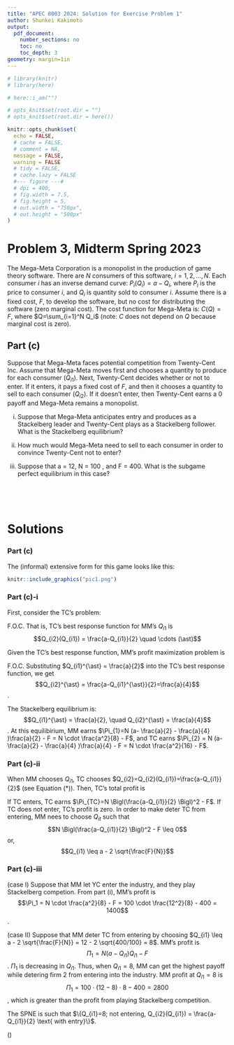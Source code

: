 ```yaml
---
title: "APEC 8003 2024: Solution for Exercise Problem 1"
author: Shunkei Kakimoto
output:
  pdf_document:
    number_sections: no
    toc: no
    toc_depth: 3
geometry: margin=1in
---
```


```r
# library(knitr)
# library(here)

# here::i_am("")

# opts_knit$set(root.dir = "")
# opts_knit$set(root.dir = here())

knitr::opts_chunk$set(
  echo = FALSE,
  # cache = FALSE,
  # comment = NA,
  message = FALSE,
  warning = FALSE
  # tidy = FALSE,
  # cache.lazy = FALSE
  #--- figure ---#
  # dpi = 400,
  # fig.width = 7.5,
  # fig.height = 5,
  # out.width = "750px",
  # out.height = "500px"
)
```

# Problem 3, Midterm Spring 2023

The Mega-Meta Corporation is a monopolist in the production of game theory software. There are $N$ consumers of this software, $i = 1, 2, ..., N$. Each consumer $i$ has an inverse demand curve: $P_i (Q_i )=a-Q_i$, where $P_i$ is the price to consumer $i$, and $Q_i$ is quantity sold to consumer $i$. Assume there is a fixed cost, $F$, to develop the software, but no cost for distributing the software (zero marginal cost). The cost function for Mega-Meta is: $C(Q)=F$, where $Q=\sum_{i=1}^N Q_i$  (note: $C$ does not depend on $Q$ because marginal cost is zero). 

## Part (c)

Suppose that Mega-Meta faces potential competition from Twenty-Cent Inc. Assume that Mega-Meta moves first and chooses a quantity to produce for each consumer $(Q_{i1})$. Next, Twenty-Cent decides whether or not to enter. If it enters, it pays a fixed cost of $F$, and then it chooses a quantity to sell to each consumer $(Q_{i2})$. If it doesn’t enter, then Twenty-Cent earns a $0$ payoff and Mega-Meta remains a monopolist. 

(i) Suppose that Mega-Meta anticipates entry and produces as a Stackelberg leader and Twenty-Cent plays as a Stackelberg follower. What is the Stackelberg equilibrium?

(ii) How much would Mega-Meta need to sell to each consumer in order to convince Twenty-Cent not to enter? 

(iii) Suppose that a = 12, N = 100 , and F = 400. What is the subgame perfect equilibrium in this case?

\

\

\textbf{Solution is the next page }

\newpage

# Solutions

\textcolor{blue}{The official solution is available on Canvas}

### Part (c)
The (informal) extensive form for this game looks like this:

```r
knitr::include_graphics("pic1.png")
```


### Part (c)-i
First, consider the TC's problem:

\begin{equation*}
\begin{aligned}
\max_{Q_{i2}} \quad & \pi_{TC, i} = (a-Q_{i1}-Q_{i2})Q_{i2} - F
\end{aligned}
\end{equation*}

F.O.C. 
\begin{align*}
\frac{\partial \pi_{TC, i}}{\partial Q_{i2}} = 0 \iff Q_{i2} = \frac{a-Q_{i1}}{2}
\end{align*}
That is, TC's best response function for MM's $Q_{i1}$ is 
$$Q_{i2}(Q_{i1}) = \frac{a-Q_{i1}}{2} \quad \cdots (\ast)$$

\newpage 

Given the TC's best response function, MM's profit maximization problem is 

\begin{equation*}
\begin{aligned}
\max_{Q_{i1}} \quad \pi_{MM, i} &= \Bigl(a-Q_{i1}-Q_{i2}(Q_{i1})\Bigl)Q_{i2} - F \\
&= \Bigl(a-Q_{i1}-\frac{a-Q_{i1}}{2} \Bigl) - F \\
&= \frac{a-Q_{i1}}{2} - F
\end{aligned}
\end{equation*}
F.O.C. 
\begin{align*}
\frac{\partial \pi_{MM, i}}{\partial Q_{i1}} = 0 \iff Q_{i1}^{\ast} = \frac{a}{2}
\end{align*}
Substituting $Q_{i1}^{\ast} = \frac{a}{2}$ into the TC's best response function, we get 
$$Q_{i2}^{\ast} = \frac{a-Q_{i1}^{\ast}}{2}=\frac{a}{4}$$.

The Stackelberg equilibrium is:
$$Q_{i1}^{\ast} = \frac{a}{2}, \quad Q_{i2}^{\ast} = \frac{a}{4}$$.
At this equilibirium, MM earns $\Pi_{1}=N (a- \frac{a}{2} - \frac{a}{4} )\frac{a}{2} - F = N \cdot \frac{a^2}{8} - F$, and TC earns $\Pi_{2} = N (a- \frac{a}{2} - \frac{a}{4} )\frac{a}{4} - F = N \cdot \frac{a^2}{16} - F$.

### Part (c)-ii
When MM chooses $Q_{i1}$, TC chooses $Q_{i2}=Q_{i2}(Q_{i1})=\frac{a-Q_{i1}}{2}$ (see Equation $(\ast)$). Then, TC's total profit is 
\begin{align*}
\Pi_{TC} 
  &= N(a-Q_{i1}-Q_{i2}(Q_{i1})) - F \\
  &= N(a-Q_{i1}-\frac{a-Q_{i1}}{2}) - F \\
  &= N \Bigl(\frac{a-Q_{i1}}{2} \Bigl)^2 - F 
\end{align*}

If TC enters, TC earns $\Pi_{TC}=N \Bigl(\frac{a-Q_{i1}}{2} \Bigl)^2 - F$. If TC does not enter, TC's profit is zero. In order to make deter TC from entering, MM nees to choose $Q_{it}$ such that 
$$N \Bigl(\frac{a-Q_{i1}}{2} \Bigl)^2 - F \leq 0$$
or, 
$$Q_{i1} \leq a - 2 \sqrt{\frac{F}{N}}$$

### Part (c)-iii

\textcolor{blue}{Depending on MM's choice of $Q_{1t}$, MM can let TC enter or deter TC from entering into the industry. If MM lets TC enter the industry, MM and TC play Stackelberg competition. Meanwhile, MM can deter TC from entering by choosing $Q_{i1} \leq a - 2 \sqrt{\frac{F}{N}}$ as we found in part (ii). Ultimately, the choice of $Q_{i1}$ by MM depends on the profits MM can make for each case.}

(case I) Suppose that MM let YC enter the industry, and they play Stackelberg competion. From part (i), MM's profit is 
$$\Pi_1 = N \cdot \frac{a^2}{8} - F = 100 \cdot \frac{12^2}{8} - 400 = 1400$$.

(case II) Suppose that MM deter TC from entering by choosing $Q_{i1} \leq a - 2 \sqrt{\frac{F}{N}} = 12 - 2 \sqrt{400/100} = 8$. MM's profit is 
$$\Pi_1 = N(a - Q_{i1})Q_{i1} - F$$.
$\Pi_1$ is decreasing in $Q_{i1}$. Thus, when $Q_{i1}=8$, MM can get the highest payoff while detering firm 2 from entering into the industry. MM profit at $Q_{i1}=8$ is 
$$\Pi_1 = 100 \cdot (12 - 8) \cdot 8 - 400=2800$$, which is greater than the profit from playing Stackelberg competition. 

The SPNE is such that $\{Q_{i1}=8; not entering, Q_{i2}(Q_{i1}) = \frac{a-Q_{i1}}{2} \text{ with entry}\}$. 

(\textcolor{blue}{NOTE: Be careful in answering SPNE! You need to specify players’ strategy at all nodes, not just nodes on the equilibrium path. (e.g., What should TC do when entering? What should TC do when not entering?)})







